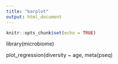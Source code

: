 ---
title: "barplot"
output: html_document
---

```{r setup, include=FALSE}
knitr::opts_chunk$set(echo = TRUE)
```

library(microbiome)

 plot_regression(diversity ~ age, meta(pseq)